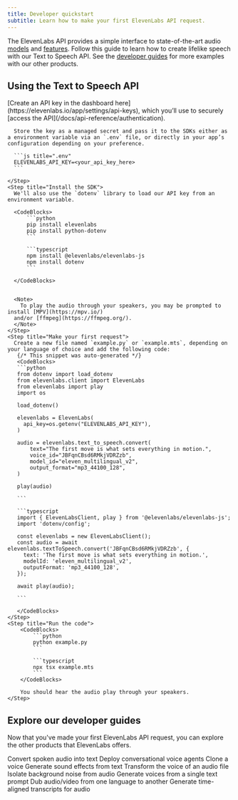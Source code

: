 ```yaml
---
title: Developer quickstart
subtitle: Learn how to make your first ElevenLabs API request.
---
```


The ElevenLabs API provides a simple interface to state-of-the-art audio [models](/docs/models) and [features](/docs/api-reference/introduction). Follow this guide to learn how to create lifelike speech with our Text to Speech API. See the [developer guides](/docs/quickstart#explore-our-developer-guides) for more examples with our other products.

## Using the Text to Speech API

<Steps>
    <Step title="Create an API key">
      [Create an API key in the dashboard here](https://elevenlabs.io/app/settings/api-keys), which you’ll use to securely [access the API](/docs/api-reference/authentication).
      
      Store the key as a managed secret and pass it to the SDKs either as a environment variable via an `.env` file, or directly in your app’s configuration depending on your preference.
      
      ```js title=".env"
      ELEVENLABS_API_KEY=<your_api_key_here>
      ```
      
    </Step>
    <Step title="Install the SDK">
      We'll also use the `dotenv` library to load our API key from an environment variable.
      
      <CodeBlocks>
          ```python
          pip install elevenlabs
          pip install python-dotenv
          ```
      
          ```typescript
          npm install @elevenlabs/elevenlabs-js
          npm install dotenv
          ```
      
      </CodeBlocks>
      

      <Note>
        To play the audio through your speakers, you may be prompted to install [MPV](https://mpv.io/)
      and/or [ffmpeg](https://ffmpeg.org/).
      </Note>
    </Step>
    <Step title="Make your first request">
      Create a new file named `example.py` or `example.mts`, depending on your language of choice and add the following code:
       {/* This snippet was auto-generated */}
       <CodeBlocks>
       ```python
       from dotenv import load_dotenv
       from elevenlabs.client import ElevenLabs
       from elevenlabs import play
       import os
       
       load_dotenv()
       
       elevenlabs = ElevenLabs(
         api_key=os.getenv("ELEVENLABS_API_KEY"),
       )
       
       audio = elevenlabs.text_to_speech.convert(
           text="The first move is what sets everything in motion.",
           voice_id="JBFqnCBsd6RMkjVDRZzb",
           model_id="eleven_multilingual_v2",
           output_format="mp3_44100_128",
       )
       
       play(audio)
       
       ```
       
       ```typescript
       import { ElevenLabsClient, play } from '@elevenlabs/elevenlabs-js';
       import 'dotenv/config';
       
       const elevenlabs = new ElevenLabsClient();
       const audio = await elevenlabs.textToSpeech.convert('JBFqnCBsd6RMkjVDRZzb', {
         text: 'The first move is what sets everything in motion.',
         modelId: 'eleven_multilingual_v2',
         outputFormat: 'mp3_44100_128',
       });
       
       await play(audio);
       
       ```
       
       </CodeBlocks>
    </Step>
    <Step title="Run the code">
        <CodeBlocks>
            ```python
            python example.py
            ```

            ```typescript
            npx tsx example.mts
            ```
        </CodeBlocks>

        You should hear the audio play through your speakers.
    </Step>

</Steps>

## Explore our developer guides

Now that you've made your first ElevenLabs API request, you can explore the other products that ElevenLabs offers.

<CardGroup cols={2}>
  <Card
    title="Speech to Text"
    icon="duotone pen-clip"
    href="/docs/cookbooks/speech-to-text/quickstart"
  >
    Convert spoken audio into text
  </Card>
  <Card
    title="Conversational AI"
    icon="duotone comments"
    href="/docs/cookbooks/conversational-ai/quickstart"
  >
    Deploy conversational voice agents
  </Card>
  <Card
    title="Voice cloning"
    icon="duotone clone"
    href="/docs/cookbooks/voices/instant-voice-cloning"
  >
    Clone a voice
  </Card>
  <Card title="Sound effects" icon="duotone explosion" href="/docs/cookbooks/sound-effects">
    Generate sound effects from text
  </Card>
  <Card title="Voice Changer" icon="duotone message-pen" href="/docs/cookbooks/voice-changer">
    Transform the voice of an audio file
  </Card>
  <Card title="Voice Isolator" icon="duotone ear" href="/docs/cookbooks/voice-isolator">
    Isolate background noise from audio
  </Card>
  <Card title="Voice Design" icon="duotone paint-brush" href="/docs/cookbooks/voices/voice-design">
    Generate voices from a single text prompt
  </Card>
  <Card title="Dubbing" icon="duotone language" href="/docs/cookbooks/dubbing">
    Dub audio/video from one language to another
  </Card>
  <Card
    title="Forced Alignment"
    icon="duotone objects-align-left"
    href="/docs/cookbooks/forced-alignment"
  >
    Generate time-aligned transcripts for audio
  </Card>
</CardGroup>

